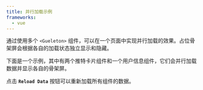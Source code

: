 ```yaml
---
title: 并行加载示例
frameworks:
  - vue
---
```




通过使用多个 `<Gueleton>` 组件，可以在一个页面中实现并行加载的效果。占位骨架屏会根据各自的加载状态独立显示和隐藏。

下面是一个示例，其中有两个推特卡片组件和一个用户信息组件，它们会并行加载数据并显示各自的骨架屏。

点击 **`Reload Data`** 按钮可以重新加载所有组件的数据。


<div class="not-content flex flex-col gap-4">
  <GueletonOptionsForm title="全部的配置选项" />

  <ParallelVue class="shadow-lg" client:load />
</div>


<FrameworkSlots>
  <Tabs slot="vue">
    <TabItem label="Parallel.vue">
      <Code code={ParallelVueRaw} lang="vue" meta="twoslash" />
    </TabItem>
    <TabItem label="UserCard.vue">
      <Code code={UserCardVueRaw.split('// ---cut-after---')[0]} lang="vue" meta="twoslash" />
    </TabItem>
    <TabItem label="TweetCard.vue">
      <Code code={TweetCardVueRaw.split('// ---cut-after---')[0]} lang="vue" meta="twoslash" />
    </TabItem>
  </Tabs>
</FrameworkSlots>
